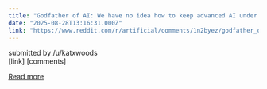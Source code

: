 ```yaml
---
title: "Godfather of AI: We have no idea how to keep advanced AI under control. We thought we'd have plenty of time to figure it out. And there isn't plenty of time anymore."
date: "2025-08-28T13:16:31.000Z"
link: "https://www.reddit.com/r/artificial/comments/1n2byez/godfather_of_ai_we_have_no_idea_how_to_keep/"
---
```


submitted by    /u/katxwoods  
 [link]   [comments]

[Read more](https://www.reddit.com/r/artificial/comments/1n2byez/godfather_of_ai_we_have_no_idea_how_to_keep/)
